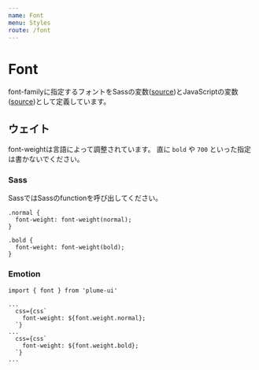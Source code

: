 ```yaml
---
name: Font
menu: Styles
route: /font
---
```


# Font

font-familyに指定するフォントをSassの変数([source](https://github.com/Japan-Venture-Research/plume-ui/blob/master/src/styles/_font.scss))とJavaScriptの変数([source](https://github.com/Japan-Venture-Research/plume-ui/blob/master/src/styles/font.ts))として定義しています。

## ウェイト
font-weightは言語によって調整されています。
直に `bold` や `700` といった指定は書かないでください。

### Sass
SassではSassのfunctionを呼び出してください。
```
.normal {
  font-weight: font-weight(normal);
}

.bold {
  font-weight: font-weight(bold);
}
```

### Emotion
```
import { font } from 'plume-ui'

...
  css={css`
    font-weight: ${font.weight.normal};
  `}
...
  css={css`
    font-weight: ${font.weight.bold};
  `}
...
```
